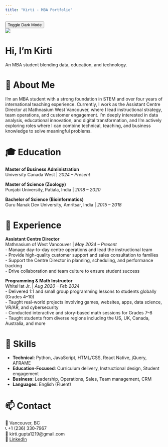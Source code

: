 ```yaml
---
title: "Kirti - MBA Portfolio"
---
```

<button class="toggle-btn" onclick="document.body.classList.toggle('dark-mode')">
  Toggle Dark Mode
</button>

<div class="intro-section">
  <img src="kirti.jpg" class="profile-img">
  <h1>Hi, I'm Kirti</h1>
  <p>An MBA student blending data, education, and technology.</p>
</div>

# 🎯 About Me

I’m an MBA student with a strong foundation in STEM and over four years of international teaching experience. Currently, I work as the Assistant Centre Director at Mathnasium West Vancouver, where I lead instructional strategy, team operations, and customer engagement. I’m deeply interested in data analysis, educational innovation, and digital transformation, and I’m actively exploring roles where I can combine technical, teaching, and business knowledge to solve meaningful problems.

# 🎓 Education

**Master of Business Administration**  
University Canada West | *2024 – Present*

**Master of Science (Zoology)**  
Punjabi University, Patiala, India | *2018 – 2020*

**Bachelor of Science (Bioinformatics)**  
Guru Nanak Dev University, Amritsar, India | *2015 – 2018*


# 💼 Experience

**Assistant Centre Director**  
Mathnasium of West Vancouver | *May 2024 – Present*  
- Manage day-to-day centre operations and lead the instructional team  
- Provide high-quality customer support and sales consultation to families  
- Support the Centre Director in planning, scheduling, and performance tracking  
- Drive collaboration and team culture to ensure student success  

**Programming & Math Instructor**  
WhiteHat Jr. | *Aug 2020 – Feb 2024*  
- Delivered 1:1 and small group programming lessons to students globally (Grades 4–10)  
- Taught real-world projects involving games, websites, apps, data science, VR/AR, and cybersecurity  
- Conducted interactive and story-based math sessions for Grades 7–8  
- Taught students from diverse regions including the US, UK, Canada, Australia, and more  


# 🧠 Skills

- **Technical**: Python, JavaScript, HTML/CSS, React Native, jQuery, AFRAME  
- **Education-Focused**: Curriculum delivery, Instructional design, Student engagement  
- **Business**: Leadership, Operations, Sales, Team management, CRM  
- **Languages**: English (Fluent)  

# 📫 Contact

📍 Vancouver, BC  
📞 +1 (236) 330‑7967  
📧 kirti.gupta1219@gmail.com  
🔗 [LinkedIn](https://www.linkedin.com/in/kirti-3988281a5/)
